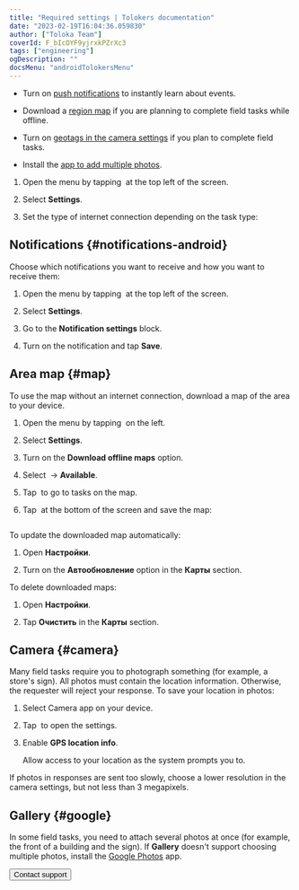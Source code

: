 ```yaml
---
title: "Required settings | Tolokers documentation"
date: "2023-02-19T16:04:36.059830"
author: ["Toloka Team"]
coverId: F_bIcOYF9yjrxkPZrXc3
tags: ["engineering"]
ogDescription: ""
docsMenu: "androidTolokersMenu"
---
```



<SettingsContent1/>

- Turn on [push notifications](#notifications-android) to instantly learn about events.

- Download a [region map](#map) if you are planning to complete field tasks while offline.

- Turn on [geotags in the camera settings](#camera) if you plan to complete field tasks.

- Install the [app to add multiple photos](#google).

<SettingsContent2/>

1. Open the menu by tapping <img src="https://tlk-infra-front.azureedge.net/portal-static/uploaded/images/1676448834501/1676448834501_original_png.png" alt="" /> at the top left of the screen.

1. Select **Settings**.

1. Set the type of internet connection depending on the task type:

    <SettingsContent3/>

## Notifications {#notifications-android}

Choose which notifications you want to receive and how you want to receive them:

1. Open the menu by tapping <img src="https://tlk-infra-front.azureedge.net/portal-static/uploaded/images/1676448834501/1676448834501_original_png.png" alt="" /> at the top left of the screen.

1. Select **Settings**.

1. Go to the **Notification settings** block.

1. Turn on the notification and tap **Save**.

## Area map {#map}

To use the map without an internet connection, download a map of the area to your device.

1. Open the menu by tapping <img src="https://tlk-infra-front.azureedge.net/portal-static/uploaded/images/1676448834501/1676448834501_original_png.png" alt="" /> on the left.

1. Select **Settings**.

1. Turn on the **Download offline maps** option.

1. Select <img src="https://tlk-infra-front.azureedge.net/portal-static/uploaded/images/1676448834501/1676448834501_original_svg.svg" alt="" /> → **Available**.

1. Tap <img src="https://tlk-infra-front.azureedge.net/portal-static/uploaded/images/1676448795481/1676448795481_original_svg.svg" alt="" /> to go to tasks on the map.

1. Tap <img src="https://tlk-infra-front.azureedge.net/portal-static/uploaded/images/1676448782111/1676448782111_original_svg.svg" alt="" /> at the bottom of the screen and save the map:

    <Image width="300px" withBackground imageId="1676448858782" alt="" />

To update the downloaded map automatically:

1. Open **Настройки**.

1. Turn on the **Автообновление** option in the **Карты** section.

To delete downloaded maps:

1. Open **Настройки**.

1. Tap **Очистить** in the **Карты** section.

## Camera {#camera}

Many field tasks require you to photograph something (for example, a store's sign). All photos must contain the location information. Otherwise, the requester will reject your response. To save your location in photos:

1. Select Camera app on your device.

1. Tap <img src="https://tlk-infra-front.azureedge.net/portal-static/uploaded/images/1676733319098/1676733319098_original_svg.svg" alt="" /> to open the settings.

1. Enable **GPS location info**.

    <Note mode="note" title="Note">

    Allow access to your location as the system prompts you to.

    </Note>

If photos in responses are sent too slowly, choose a lower resolution in the camera settings, but not less than 3 megapixels.

## Gallery {#google}

In some field tasks, you need to attach several photos at once (for example, the front of a building and the sign). If **Gallery** doesn't support choosing multiple photos, install the [Google Photos](https://play.google.com/store/apps/details?id=com.google.android.apps.photos) app.

<Button themeColor="light" view="default" size="l" type="link" url="../troubleshooting/troubleshooting#not_working_properly">Contact support</Button>
